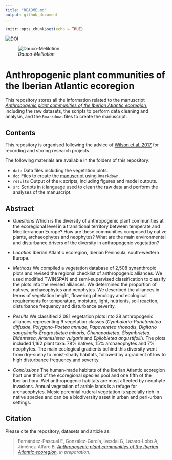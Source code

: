 ```yaml
---
title: "README.md"
output: github_document
---
```


```r
knitr::opts_chunk$set(echo = TRUE)
```

[![DOI](https://zenodo.org/badge/DOI/10.5281/zenodo.6077618.svg)](https://doi.org/10.5281/zenodo.6077618)

![*Dauco-Melilotion*](ceramica.JPG)

# Anthropogenic plant communities of the Iberian Atlantic ecoregion

This repository stores all the information related to the manuscript [*Anthropogenic plant communities of the Iberian Atlantic ecoregion*](https://github.com/efernandezpascual/manmade/blob/master/doc/manuscript.md), including the raw datasets, the scripts to perform data cleaning and analysis, and the `Rmarkdown` files to create the manuscript.

## Contents

This repository is organised following the advice of [Wilson et al. 2017](https://doi.org/10.1371/journal.pcbi.1005510) for recording and storing research projects.


The following materials are available in the folders of this repository:

* `data` Data files including the vegetation plots.
* `doc` Files to create the [manuscript](https://github.com/efernandezpascual/manmade/blob/master/doc/manuscript.md) using `Rmarkdown`.
* `results` Output of the `R` scripts, including figures and model outputs.
* `src` Scripts in `R` language used to clean the raw data and perform the analyses of the manuscript.

## Abstract

* *Questions* Which is the diversity of anthropogenic plant communities at the ecoregional level in a transitional territory between temperate and Mediterranean Europe? How are these communities composed by native plants, archaeophytes and neophytes? What are the main environmental and disturbance drivers of the diversity in anthropogenic vegetation? 

* *Location* Iberian Atlantic ecoregion, Iberian Peninsula, south-western Europe.

* *Methods* We compiled a vegetation database of 2,508 synanthropic plots and revised the regional checklist of anthropogenic alliances. We used modified TWINSPAN and semi-supervised classification to classify the plots into the revised alliances. We determined the proportion of natives, archaeophytes and neophytes. We described the alliances in terms of vegetation height, flowering phenology and ecological requirements for temperature, moisture, light, nutrients, soil reaction, disturbance frequency and disturbance severity.

* *Results* We classified 2,081 vegetation plots into 28 anthropogenic alliances representing 9 vegetation classes (*Cymbalario-Parietarietea diffusae*, *Polygono-Poetea annuae*, *Papaveretea rhoeadis*, *Digitario sanguinalis-Eragrostietea minoris*, *Chenopodietea*, *Sisymbrietea*, *Bidentetea*, *Artemisietea vulgaris* and *Epilobietea angustifolii*). The plots included 1,162 plant taxa: 78% natives, 15% archaeophytes and 7% neophytes. The main ecological gradients behind this diversity went from dry-sunny to moist-shady habitats, followed by a gradient of low to high disturbance frequency and severity.

* *Conclusions* The human-made habitats of the Iberian Atlantic ecoregion host one third of the ecoregional species pool and one fifth of the Iberian flora. Wet anthropogenic habitats are most affected by neophyte invasions. Annual vegetation of arable lands is a refuge for archaeophytes. Mesic perennial ruderal vegetation is specially rich in native species and can be a biodiversity asset in urban and peri-urban settings.

## Citation

Please cite the repository, datasets and article as: 

> Fernández-Pascual E, González-García, Ivesdal G, Lázaro-Lobo A, Jiménez-Alfaro B. [*Anthropogenic plant communities of the Iberian Atlantic ecoregion*](https://github.com/efernandezpascual/manmade/blob/master/doc/manuscript.md), *in preparation*.